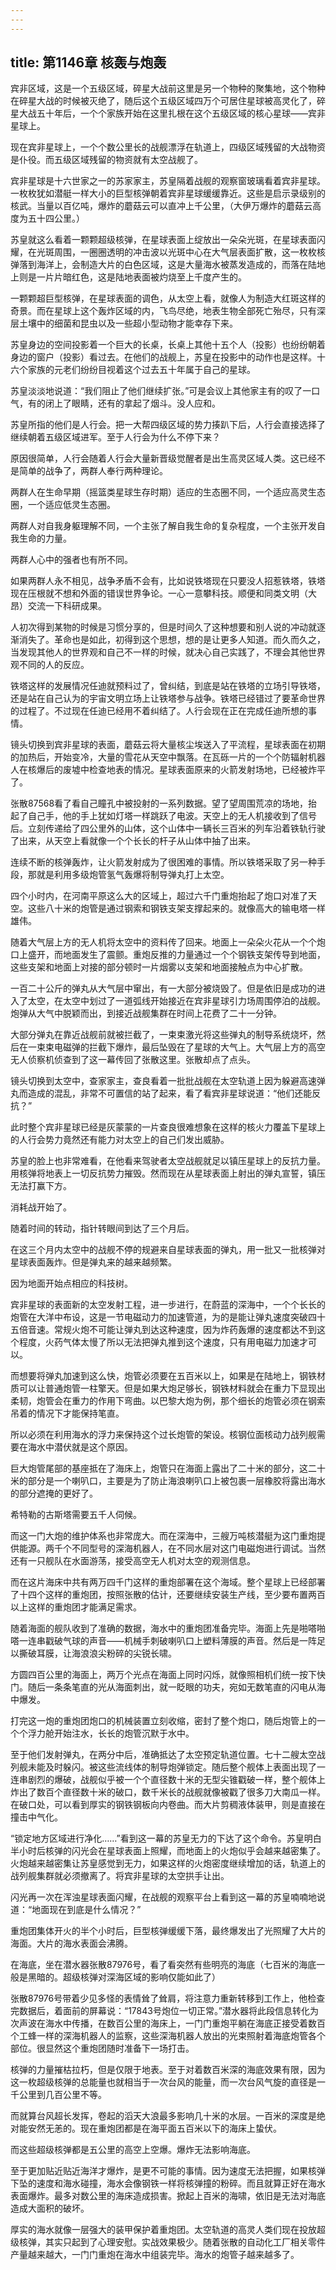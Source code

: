 ```yaml
---
---
---
```

title: 第1146章 核轰与炮轰
---



宾非区域，这是一个五级区域，碎星大战前这里是另一个物种的聚集地，这个物种在碎星大战的时候被灭绝了，随后这个五级区域四万个可居住星球被高灵化了，碎星大战五十年后，一个个家族开始在这里扎根在这个五级区域的核心星球——宾非星球上。

现在宾非星球上，一个个数公里长的战舰漂浮在轨道上，四级区域残留的大战物资是仆役。而五级区域残留的物资就有太空战舰了。

宾非星球是十六世家之一的苏家家主，苏皇隔着战舰的观察窗玻璃看着宾非星球。一枚枚犹如潜艇一样大小的巨型核弹朝着宾非星球缓缓靠近。这些是启示录级别的核武。当量以百亿吨，爆炸的蘑菇云可以直冲上千公里，（大伊万爆炸的蘑菇云高度为五十四公里。）

苏皇就这么看着一颗颗超级核弹，在星球表面上绽放出一朵朵光斑，在星球表面闪耀，在光斑周围，一圈圈透明的冲击波以光斑中心在大气层表面扩散，这一枚枚核弹落到海洋上，会制造大片的白色区域，这是大量海水被蒸发造成的，而落在陆地上则是一片片暗红色，这是陆地表面被灼烧至上千度产生的。

一颗颗超巨型核弹，在星球表面的调色，从太空上看，就像人为制造大红斑这样的奇景。而在星球上这个轰炸区域的内，飞鸟尽绝，地表生物全部死亡殆尽，只有深层土壤中的细菌和昆虫以及一些超小型动物才能幸存下来。

苏皇身边的空间投影着一个巨大的长桌，长桌上其他十五个人（投影）也纷纷朝着身边的窗户（投影）看过去。在他们的战舰上，苏皇在投影中的动作也是这样。十六个家族的元老们纷纷目视着这个过去五十年属于自己的星球。

苏皇淡淡地说道：“我们阻止了他们继续扩张。”可是会议上其他家主有的叹了一口气，有的闭上了眼睛，还有的拿起了烟斗。没人应和。

苏皇所指的他们是人行会。把一大帮四级区域的势力揍趴下后，人行会直接选择了继续朝着五级区域进军。至于人行会为什么不停下来？

原因很简单，人行会随着人行会大量新晋级觉醒者是出生高灵区域人类。这已经不是简单的战争了，两群人奉行两种理论。

两群人在生命早期（摇篮类星球生存时期）适应的生态圈不同，一个适应高灵生态圈，一个适应低灵生态圈。

两群人对自我身躯理解不同，一个主张了解自我生命的复杂程度，一个主张开发自我生命的力量。

两群人心中的强者也有所不同。

如果两群人永不相见，战争矛盾不会有，比如说铁塔现在只要没人招惹铁塔，铁塔现在压根就不想和外面的错误世界争论。一心一意攀科技。顺便和同类文明（大昂）交流一下科研成果。

人初次得到某物的时候是习惯分享的，但是时间久了这种想要和别人说的冲动就逐渐消失了。革命也是如此，初得到这个思想，想的是让更多人知道。而久而久之，当发现其他人的世界观和自己不一样的时候，就决心自己实践了，不理会其他世界观不同的人的反应。

铁塔这样的发展情况任迪就预料过了，曾纠结，到底是站在铁塔的立场引导铁塔，还是站在自己认为的宇宙文明立场上让铁塔参与战争。铁塔已经错过了要革命世界的过程了。不过现在任迪已经用不着纠结了。人行会现在正在完成任迪所想的事情。

镜头切换到宾非星球的表面，蘑菇云将大量核尘埃送入了平流程，星球表面在初期的加热后，开始变冷，大量的雪花从天空中飘落。在瓦砾一片的一个个防辐射机器人在核爆后的废墟中检查地表的情况。星球表面原来的火箭发射场地，已经被炸平了。

张散87568看了看自己瞳孔中被投射的一系列数据。望了望周围荒凉的场地，抬起了自己手，他的手上犹如灯塔一样跳跃了电波。天空上的无人机接收到了信号后。立刻传递给了四公里外的山体，这个山体中一辆长三百米的列车沿着铁轨行驶了出来，从天空上看就像一个个长长的杆子从山体中抽了出来。

连续不断的核弹轰炸，让火箭发射成为了很困难的事情。所以铁塔采取了另一种手段，那就是利用多级炮管氢气轰爆将制导弹丸打上太空。

四个小时内，在河南平原这么大的区域上，超过六千门重炮抬起了炮口对准了天空。这些八十米的炮管是通过钢索和钢铁支架支撑起来的。就像高大的输电塔一样雄伟。

随着大气层上方的无人机将太空中的资料传了回来。地面上一朵朵火花从一个个炮口上盛开，而地面发生了震颤。重炮反推的力量通过一个个钢铁支架传导到地面，这些支架和地面上对接的部分顿时一片烟雾以支架和地面接触点为中心扩散。

一百二十公斤的弹丸从大气层中窜出，有一大部分被烧毁了。但是依旧是成功的进入了太空，在太空中划过了一道弧线开始接近在宾非星球引力场周围停泊的战舰。炮弹从大气中脱颖而出，到接近战舰集群在时间上花费了二十一分钟。

大部分弹丸在靠近战舰前就被拦截了，一束束激光将这些弹丸的制导系统烧坏，然后在一束束电磁弹的拦截下爆炸，最后坠毁在了星球的大气上。大气层上方的高空无人侦察机侦查到了这一幕传回了张散这里。张散却点了点头。

镜头切换到太空中，查家家主，查良看着一批批战舰在太空轨道上因为躲避高速弹丸而造成的混乱，非常不可置信的站了起来，看了看宾非星球说道：“他们还能反抗？”

此时整个宾非星球已经是灰蒙蒙的一片查良很难想象在这样的核火力覆盖下星球上的人行会势力竟然还有能力对太空上的自己们发出威胁。

苏皇的脸上也非常难看，在他看来驾驶者太空战舰就足以镇压星球上的反抗力量。用核弹将地表上一切反抗势力摧毁。然而现在从星球表面上射出的弹丸宣誓，镇压无法打赢下方。

消耗战开始了。

随着时间的转动，指针转眼间到达了三个月后。

在这三个月内太空中的战舰不停的规避来自星球表面的弹丸，用一批又一批核弹对星球表面轰炸。但是弹丸来的越来越频繁。

因为地面开始点相应的科技树。

宾非星球的表面新的太空发射工程，进一步进行，在蔚蓝的深海中，一个个长长的炮管在大洋中布设，这是一节电磁动力的加速管道，为的是能让弹丸速度突破四十五倍音速。常规火炮不可能让弹丸到达这种速度，因为炸药轰爆的速度都达不到这个程度，火药气体太慢了所以无法把弹丸推到这个速度，只有用电磁力加速才可以。

而想要将弹丸加速到这么快，炮管必须要在五百米以上，如果是在陆地上，钢铁材质可以让普通炮管一柱擎天。但是如果大炮足够长，钢铁材料就会在重力下显现出柔韧，炮管会在重力的作用下弯曲。以巴黎大炮为例，那个细长的炮管必须在钢索吊着的情况下才能保持笔直。

所以必须在利用海水的浮力来保持这个过长炮管的架设。核钢位面核动力战列舰需要在海水中潜伏就是这个原因。

巨大炮管尾部的基座抵在了海床上，炮管只在海面上露出了二十米的部分，这二十米的部分是一个喇叭口，主要是为了防止海浪喇叭口上被包裹一层橡胶将露出海水的部分遮掩的更好了。

希特勒的古斯塔需要五千人伺候。

而这一门大炮的维护体系也非常庞大。而在深海中，三艘万吨核潜艇为这门重炮提供能源。两千个不同型号的深海机器人，在不同水层对这门电磁炮进行调试。当然还有一只舰队在水面游荡，接受高空无人机对太空的观测信息。

而在这片海床中共有两万四千门这样的重炮部署在这个海域。整个星球上已经部署了十四个这样的重炮团，按照张散的估计，还要继续安装生产线，至少要布置两百以上这样的重炮团才能满足需求。

随着海面的舰队收到了准确的数据，海水中的重炮团准备完毕。海面上先是啪嗒啪嗒一连串戳破气球的声音——机械手刺破喇叭口上塑料薄膜的声音。然后是一阵足以撕破耳膜，让海浪浪尖粉碎的尖锐长啸。

方圆四百公里的海面上，两万个光点在海面上同时闪烁，就像照相机们统一按下快门。随后一条条笔直的光从海面刺出，就一眨眼的功夫，宛如无数笔直的闪电从海中爆发。

打完这一炮的重炮团炮口的机械装置立刻收缩，密封了整个炮口，随后炮管上的一个个浮力舱开始注水，长长的炮管沉默于水中。

至于他们发射弹丸，在两分中后，准确抵达了太空预定轨道位置。七十二艘太空战列舰未能及时躲闪。被这些流线体的制导炮弹锁定。随后整个舰体上表面出现了一连串剧烈的爆破，战舰似乎被一个个直径数十米的无型尖锥戳破一样，整个舰体上炸出了数百个直径数十米的破口，数千米长的战舰就像被戳了很多刀大南瓜一样。在破口处，可以看到厚实的钢铁钢板向内卷曲。而大片剪稠液体装甲，则是直接在撞击中气化。

“锁定地方区域进行净化……”看到这一幕的苏皇无力的下达了这个命令。苏皇明白半小时后核弹的闪光会在星球表面上照耀，而地面上的火炮似乎会越来越密集了。火炮越来越密集让苏皇感觉到无力，如果这样的火炮密度继续增加的话，轨道上的战列舰集群就必须撤离了。将宾非星球的太空拱手让出。

闪光再一次在浑浊星球表面闪耀，在战舰的观察平台上看到这一幕的苏皇喃喃地说道：“地面现在到底是什么情况？”

重炮团集体开火的半个小时后，巨型核弹缓缓下落，最终爆发出了光照耀了大片的海面。大片的海水表面会沸腾。

在海底，坐在潜水器张散87976号，看了看突然有些明亮的海底（七百米的海底一般是黑暗的。超级核弹对深海区域的影响仅能如此了）

张散87976号带着少见多怪的表情耸了耸肩，将注意力重新转移到工作上，他检查完数据后，着面前的屏幕说：“17843号炮位一切正常。”潜水器将此段信息转化为次声波在海水中传播，在数百公里的海床上，一门门重炮平躺在海底正接受着数百个工蜂一样的深海机器人的监察，这些深海机器人放出的光束照射着海底炮管各个部位。很显然这个重炮团随时准备下一场打击。

核弹的力量摧枯拉朽，但是仅限于地表。至于对着数百米深的海底效果有限，因为这一枚超级核弹的总能量也就相当于一次台风的能量，而一次台风气旋的直径是一千公里到几百公里不等。

而就算台风超长发挥，卷起的滔天大浪最多影响几十米的水层。一百米的深度是绝对能安然无恙的。现在重炮团都是在海平面五百米以下的海床上蛰伏。

而这些超级核弹都是五公里的高空上空爆。爆炸无法影响海底。

至于更加贴近贴近海洋才爆炸，是更不可能的事情。因为速度无法把握，如果核弹下坠的速度和海水碰撞，海水会像钢铁一样将核弹撞的粉碎。而且就算正好在海水表面爆炸。最多对数公里的海床造成损害。掀起上百米的海啸，依旧是无法对海底造成大面积的破坏。

厚实的海水就像一层强大的装甲保护着重炮团。太空轨道的高灵人类们现在投放超级核弹，其实只起到了心理安慰。实战效果极少。随着张散的自动化工厂相关零件产量越来越大，一门门重炮在海水中组装完毕。海水的炮管子越来越多了。